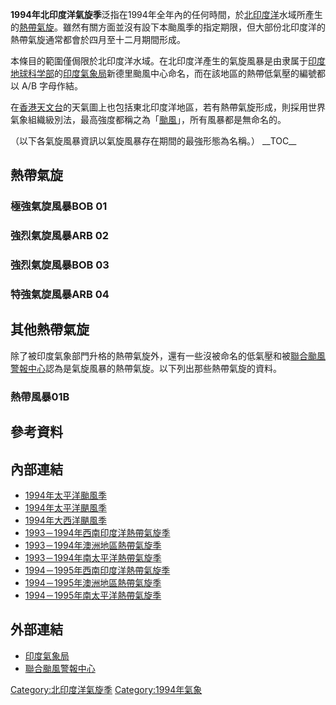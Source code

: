 {{Infobox hurricane season
| Basin=NIO
| Year=1994
| Track=1994 North Indian Ocean cyclone season summary.jpg
| First storm formed=1994年3月18日
| Last storm dissipated=1994年11月20日
| Strongest storm name=BOB 01
| Strongest storm pressure=940
| Strongest storm winds=115
| Average wind speed=3
| Total disturbances=5
| Total storms=4
| Total hurricanes=2
| Total intense=2
| Fatalities=315
| Damages=12.5
| Damagespre=>
| Inflated=
| five seasons=[[1992年北印度洋氣旋季|1992]] [[1993年北印度洋氣旋季|1993]] '''1994''' [[1995年北印度洋氣旋季|1995]] [[1996年北印度洋氣旋季|1996]]
}}
'''1994年北印度洋氣旋季'''泛指在1994年全年內的任何時間，於[[北印度洋|北印度洋]]水域所產生的[[熱帶氣旋|熱帶氣旋]]。雖然有關方面並沒有設下本颱風季的指定期限，但大部份北印度洋的熱帶氣旋通常都會於四月至十二月期間形成。

本條目的範圍僅侷限於北印度洋水域。在北印度洋產生的氣旋風暴是由隶属于[[印度地球科学部|印度地球科学部]]的[[印度氣象局|印度氣象局]]新德里颱風中心命名，而在該地區的熱帶低氣壓的編號都以 A/B 字母作結。

在[[香港天文台|香港天文台]]的天氣圖上也包括東北印度洋地區，若有熱帶氣旋形成，則採用世界氣象組織級別法，最高強度都稱之為「[[颱風|颱風]]」，所有風暴都是無命名的。

（以下各氣旋風暴資訊以氣旋風暴存在期間的最強形態為名稱。）
__TOC__
{{clear}}

==熱帶氣旋==
===極強氣旋風暴BOB 01===
{{Infobox Hurricane Small
|Basin=NIO
|Formed=4月26日
|Dissipated=5月2日
|Image=BOB 01 2 May 1994 0155z.png
|Track=Cyclone 02B 1994 track.png
|3-min winds=115
|1-min winds=125
|Pressure=940
}}
{{Clear}}

===強烈氣旋風暴ARB 02===
{{Infobox Hurricane Small
|Basin=NIO
|Formed=6月5日
|Dissipated=6月9日
|Image=Cyclone ARB 02 7 Jun 1994 1221z.png
|Track=Cyclone 03A 1994 track.png
|3-min winds=55
|1-min winds=45
|Pressure=980
}}
{{Clear}}

===強烈氣旋風暴BOB 03===
{{Infobox Hurricane Small
|Basin=NIO
|Formed=10月28日
|Dissipated=10月31日
|Image=Cyclone BOB 03 30 Oct 1994 1403z.png
|Track=Cyclone 04B 1994 track.png
|3-min winds=60
|1-min winds=45
|Pressure=988
}}
{{Clear}}

===特強氣旋風暴ARB 04===
{{Infobox Hurricane Small
|Basin=NIO
|Formed=11月13日
|Dissipated=11月20日
|Image=
|Track=Cyclone 05A 1994 track.png
|3-min winds=65
|1-min winds=55
|Pressure=984
}}
{{Clear}}

==其他熱帶氣旋==
除了被印度氣象部門升格的熱帶氣旋外，還有一些沒被命名的低氣壓和被[[聯合颱風警報中心|聯合颱風警報中心]]認為是氣旋風暴的熱帶氣旋。以下列出那些熱帶氣旋的資料。
===熱帶風暴01B===
{{Infobox Hurricane Small
|Basin=NIO
|Formed=3月18日
|Dissipated=3月25日
|Image=Tropical Storm One 23 March 1994 0120z.png
|Track=Cyclone 01B 1994 track.png
|1-min winds=40
|Pressure=994
}}
{{Clear}}

== 參考資料 ==
{{reflist}}

== 內部連結 ==
* [[1994年太平洋颱風季|1994年太平洋颱風季]]
* [[1994年太平洋颶風季|1994年太平洋颶風季]]
* [[1994年大西洋颶風季|1994年大西洋颶風季]]
* [[1993－1994年西南印度洋熱帶氣旋季|1993－1994年西南印度洋熱帶氣旋季]]
* [[1993－1994年澳洲地區熱帶氣旋季|1993－1994年澳洲地區熱帶氣旋季]]
* [[1993－1994年南太平洋熱帶氣旋季|1993－1994年南太平洋熱帶氣旋季]]
* [[1994－1995年西南印度洋熱帶氣旋季|1994－1995年西南印度洋熱帶氣旋季]]
* [[1994－1995年澳洲地區熱帶氣旋季|1994－1995年澳洲地區熱帶氣旋季]]
* [[1994－1995年南太平洋熱帶氣旋季|1994－1995年南太平洋熱帶氣旋季]]

== 外部連結 ==
*[https://web.archive.org/web/20150517005046/http://www.imd.gov.in/section/nhac/dynamic/cyclone.htm 印度氣象局]
*[http://www.usno.navy.mil/JTWC/ 聯合颱風警報中心]{{Wayback|url=http://www.usno.navy.mil/JTWC/ |date=20150809201922 }}

[[Category:北印度洋氣旋季|Category:北印度洋氣旋季]]
[[Category:1994年氣象|Category:1994年氣象]]

{{North Indian Ocean cyclone seasons}}